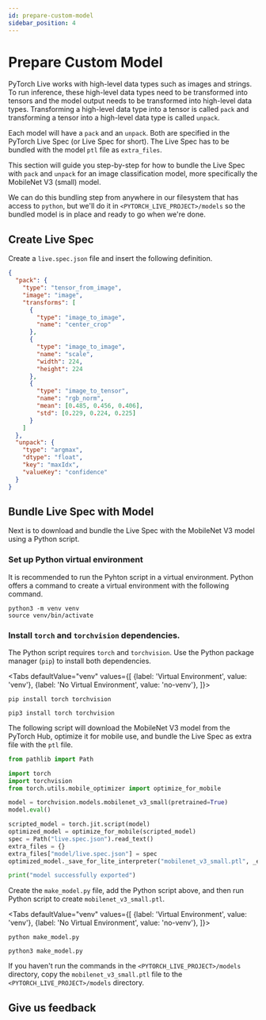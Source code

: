 ```yaml
---
id: prepare-custom-model
sidebar_position: 4
---
```



# Prepare Custom Model

PyTorch Live works with high-level data types such as images and strings. To run inference, these high-level data types need to be transformed into tensors and the model output needs to be transformed into high-level data types. Transforming a high-level data type into a tensor is called `pack` and transforming a tensor into a high-level data type is called `unpack`.

Each model will have a `pack` and an `unpack`. Both are specified in the PyTorch Live Spec (or Live Spec for short). The Live Spec has to be bundled with the model `ptl` file as `extra_files`.

This section will guide you step-by-step for how to bundle the Live Spec with `pack` and `unpack` for an image classification model, more specifically the MobileNet V3 (small) model.

We can do this bundling step from anywhere in our filesystem that has access to `python`, but we'll do it in `<PYTORCH_LIVE_PROJECT>/models` so the bundled model is in place and ready to go when we're done.

## Create Live Spec

Create a `live.spec.json` file and insert the following definition.

```json title=live.spec.json
{
  "pack": {
    "type": "tensor_from_image",
    "image": "image",
    "transforms": [
      {
        "type": "image_to_image",
        "name": "center_crop"
      },
      {
        "type": "image_to_image",
        "name": "scale",
        "width": 224,
        "height": 224
      },
      {
        "type": "image_to_tensor",
        "name": "rgb_norm",
        "mean": [0.485, 0.456, 0.406],
        "std": [0.229, 0.224, 0.225]
      }
    ]
  },
  "unpack": {
    "type": "argmax",
    "dtype": "float",
    "key": "maxIdx",
    "valueKey": "confidence"
  }
}
```

## Bundle Live Spec with Model

Next is to download and bundle the Live Spec with the MobileNet V3 model using a Python script.

### Set up Python virtual environment

It is recommended to run the Pyhton script in a virtual environment. Python offers a command to create a virtual environment with the following command.

```shell
python3 -m venv venv
source venv/bin/activate
```

### Install `torch` and `torchvision` dependencies.

The Python script requires `torch` and `torchvision`. Use the Python package manager (`pip`) to install both dependencies.

<Tabs
  defaultValue="venv"
  values={[
    {label: 'Virtual Environment', value: 'venv'},
    {label: 'No Virtual Environment', value: 'no-venv'},
  ]}>
  <TabItem value="venv">

  ```shell
  pip install torch torchvision
  ```

  </TabItem>
  <TabItem value="no-venv">

  ```shell
  pip3 install torch torchvision
  ```

  </TabItem>
</Tabs>


The following script will download the MobileNet V3 model from the PyTorch Hub, optimize it for mobile use, and bundle the Live Spec as extra file with the `ptl` file.

```py title=make_model.py
from pathlib import Path

import torch
import torchvision
from torch.utils.mobile_optimizer import optimize_for_mobile

model = torchvision.models.mobilenet_v3_small(pretrained=True)
model.eval()

scripted_model = torch.jit.script(model)
optimized_model = optimize_for_mobile(scripted_model)
spec = Path("live.spec.json").read_text()
extra_files = {}
extra_files["model/live.spec.json"] = spec
optimized_model._save_for_lite_interpreter("mobilenet_v3_small.ptl", _extra_files=extra_files)

print("model successfully exported")
```

Create the `make_model.py` file, add the Python script above, and then run Python script to create `mobilenet_v3_small.ptl`.

<Tabs
  defaultValue="venv"
  values={[
    {label: 'Virtual Environment', value: 'venv'},
    {label: 'No Virtual Environment', value: 'no-venv'},
  ]}>
  <TabItem value="venv">

  ```shell
  python make_model.py
  ```

  </TabItem>
  <TabItem value="no-venv">

  ```shell
  python3 make_model.py
  ```

  </TabItem>
</Tabs>

If you haven't run the commands in the `<PYTORCH_LIVE_PROJECT>/models` directory, copy the `mobilenet_v3_small.ptl` file to the `<PYTORCH_LIVE_PROJECT>/models` directory.

## Give us feedback

<SurveyLinkButton docTitle="Prepare Custom Model" />

